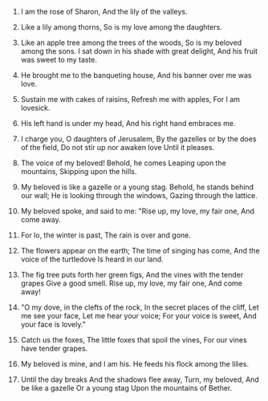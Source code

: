 
1. I am the rose of Sharon, And the lily of the valleys.

2. Like a lily among thorns, So is my love among the daughters.

3. Like an apple tree among the trees of the woods, So is my beloved among the sons. I sat down in his shade with great delight, And his fruit was sweet to my taste.

4. He brought me to the banqueting house, And his banner over me was love.

5. Sustain me with cakes of raisins, Refresh me with apples, For I am lovesick.

6. His left hand is under my head, And his right hand embraces me.

7. I charge you, O daughters of Jerusalem, By the gazelles or by the does of the field, Do not stir up nor awaken love Until it pleases.

8. The voice of my beloved! Behold, he comes Leaping upon the mountains, Skipping upon the hills.

9. My beloved is like a gazelle or a young stag. Behold, he stands behind our wall; He is looking through the windows, Gazing through the lattice.

10. My beloved spoke, and said to me: "Rise up, my love, my fair one, And come away.

11. For lo, the winter is past, The rain is over and gone.

12. The flowers appear on the earth; The time of singing has come, And the voice of the turtledove Is heard in our land.

13. The fig tree puts forth her green figs, And the vines with the tender grapes Give a good smell. Rise up, my love, my fair one, And come away!

14. "O my dove, in the clefts of the rock, In the secret places of the cliff, Let me see your face, Let me hear your voice; For your voice is sweet, And your face is lovely."

15. Catch us the foxes, The little foxes that spoil the vines, For our vines have tender grapes.

16. My beloved is mine, and I am his. He feeds his flock among the lilies.

17. Until the day breaks And the shadows flee away, Turn, my beloved, And be like a gazelle Or a young stag Upon the mountains of Bether.


